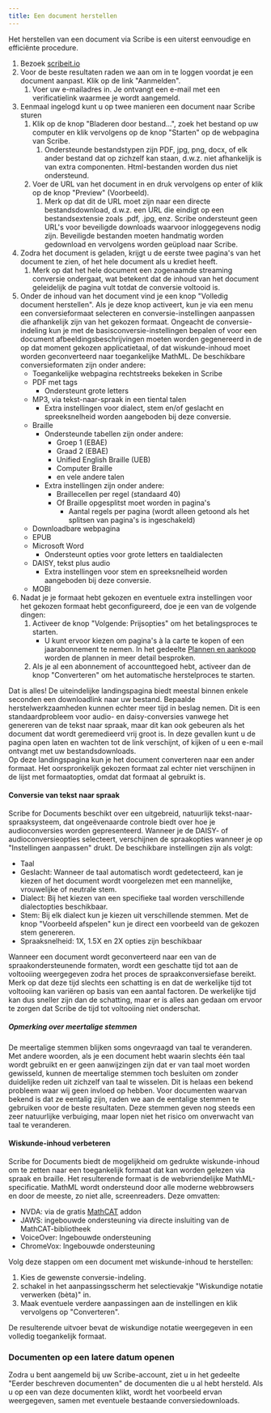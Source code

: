 ```yaml
---
title: Een document herstellen
---
```



Het herstellen van een document via Scribe is een uiterst eenvoudige en efficiënte procedure.
1. Bezoek [scribeit.io](https://scribeit.io)
1. Voor de beste resultaten raden we aan om in te loggen voordat je een document aanpast. Klik op de link "Aanmelden".
    1. Voer uw e-mailadres in. Je ontvangt een e-mail met een verificatielink waarmee je wordt aangemeld.
1. Eenmaal ingelogd kunt u op twee manieren een document naar Scribe sturen
    1. Klik op de knop "Bladeren door bestand...", zoek het bestand op uw computer en klik vervolgens op de knop "Starten" op de webpagina van Scribe.
        1. Ondersteunde bestandstypen zijn PDF, jpg, png, docx, of elk ander bestand dat op zichzelf kan staan, d.w.z. niet afhankelijk is van extra componenten. Html-bestanden worden dus niet ondersteund.
    1. Voer de URL van het document in en druk vervolgens op enter of klik op de knop "Preview" (Voorbeeld).
        1. Merk op dat dit de URL moet zijn naar een directe bestandsdownload, d.w.z. een URL die eindigt op een bestandsextensie zoals .pdf, .jpg, enz. Scribe ondersteunt geen URL's voor beveiligde downloads waarvoor inloggegevens nodig zijn. Beveiligde bestanden moeten handmatig worden gedownload en vervolgens worden geüpload naar Scribe.
1. Zodra het document is geladen, krijgt u de eerste twee pagina's van het document te zien, of het hele document als u krediet heeft.
    1. Merk op dat het hele document een zogenaamde streaming conversie ondergaat, wat betekent dat de inhoud van het document geleidelijk de pagina vult totdat de conversie voltooid is.
1. Onder de inhoud van het document vind je een knop "Volledig document herstellen". Als je deze knop activeert, kun je via een menu een conversieformaat selecteren en conversie-instellingen aanpassen die afhankelijk zijn van het gekozen formaat. Ongeacht de conversie-indeling kun je met de basisconversie-instellingen bepalen of voor een document afbeeldingsbeschrijvingen moeten worden gegenereerd in de op dat moment gekozen applicatietaal, of dat wiskunde-inhoud moet worden geconverteerd naar toegankelijke MathML. De beschikbare conversieformaten zijn onder andere:
    * Toegankelijke webpagina rechtstreeks bekeken in Scribe
    * PDF met tags
        * Ondersteunt grote letters
    * MP3, via tekst-naar-spraak in een tiental talen
        * Extra instellingen voor dialect, stem en/of geslacht en spreeksnelheid worden aangeboden bij deze conversie.
    * Braille
        * Ondersteunde tabellen zijn onder andere:
            * Groep 1 (EBAE)
            * Graad 2 (EBAE)
            * Unified English Braille (UEB)
            * Computer Braille
            * en vele andere talen
        * Extra instellingen zijn onder andere:
            * Braillecellen per regel (standaard 40)
            * Of Braille opgesplitst moet worden in pagina's
                * Aantal regels per pagina (wordt alleen getoond als het splitsen van pagina's is ingeschakeld)
    * Downloadbare webpagina
    * EPUB
    * Microsoft Word
        * Ondersteunt opties voor grote letters en taaldialecten
    * DAISY, tekst plus audio
        * Extra instellingen voor stem en spreeksnelheid worden aangeboden bij deze conversie.
    * MOBI
1. Nadat je je formaat hebt gekozen en eventuele extra instellingen voor het gekozen formaat hebt geconfigureerd, doe je een van de volgende dingen:
    1. Activeer de knop "Volgende: Prijsopties" om het betalingsproces te starten.
        * U kunt ervoor kiezen om pagina's à la carte te kopen of een jaarabonnement te nemen. In het gedeelte [Plannen en aankoop](../plannen) worden de plannen in meer detail besproken.
    1. Als je al een abonnement of accounttegoed hebt, activeer dan de knop "Converteren" om het automatische herstelproces te starten. 

Dat is alles! De uiteindelijke landingspagina biedt meestal binnen enkele seconden een downloadlink naar uw bestand. Bepaalde herstelwerkzaamheden kunnen echter meer tijd in beslag nemen. Dit is een standaardprobleem voor audio- en daisy-conversies vanwege het genereren van de tekst naar spraak, maar dit kan ook gebeuren als het document dat wordt geremedieerd vrij groot is. In deze gevallen kunt u de pagina open laten en wachten tot de link verschijnt, of kijken of u een e-mail ontvangt met uw bestandsdownloads.  
Op deze landingspagina kun je het document converteren naar een ander formaat. Het oorspronkelijk gekozen formaat zal echter niet verschijnen in de lijst met formaatopties, omdat dat formaat al gebruikt is.

#### Conversie van tekst naar spraak

Scribe for Documents beschikt over een uitgebreid, natuurlijk tekst-naar-spraaksysteem, dat ongeëvenaarde controle biedt over hoe je audioconversies worden gepresenteerd. Wanneer je de DAISY- of audioconversieopties selecteert, verschijnen de spraakopties wanneer je op "Instellingen aanpassen" drukt.
De beschikbare instellingen zijn als volgt:
* Taal
* Geslacht: Wanneer de taal automatisch wordt gedetecteerd, kan je kiezen of het document wordt voorgelezen met een mannelijke, vrouwelijke of neutrale stem.
* Dialect: Bij het kiezen van een specifieke taal worden verschillende dialectopties beschikbaar.
* Stem: Bij elk dialect kun je kiezen uit verschillende stemmen. Met de knop "Voorbeeld afspelen" kun je direct een voorbeeld van de gekozen stem genereren.
* Spraaksnelheid: 1X, 1.5X en 2X opties zijn beschikbaar

Wanneer een document wordt geconverteerd naar een van de spraakondersteunende formaten, wordt een geschatte tijd tot aan de voltooiing weergegeven zodra het proces de spraakconversiefase bereikt. Merk op dat deze tijd slechts een schatting is en dat de werkelijke tijd tot voltooiing kan variëren op basis van een aantal factoren. De werkelijke tijd kan dus sneller zijn dan de schatting, maar er is alles aan gedaan om ervoor te zorgen dat Scribe de tijd tot voltooiing niet onderschat.

##### Opmerking over meertalige stemmen

De meertalige stemmen blijken soms ongevraagd van taal te veranderen. Met andere woorden, als je een document hebt waarin slechts één taal wordt gebruikt en er geen aanwijzingen zijn dat er van taal moet worden gewisseld, kunnen de meertalige stemmen toch besluiten om zonder duidelijke reden uit zichzelf van taal te wisselen. Dit is helaas een bekend probleem waar wij geen invloed op hebben. Voor documenten waarvan bekend is dat ze eentalig zijn, raden we aan de eentalige stemmen te gebruiken voor de beste resultaten. Deze stemmen geven nog steeds een zeer natuurlijke verbuiging, maar lopen niet het risico om onverwacht van taal te veranderen.

#### Wiskunde-inhoud verbeteren

Scribe for Documents biedt de mogelijkheid om gedrukte wiskunde-inhoud om te zetten naar een toegankelijk formaat dat kan worden gelezen via spraak en braille. Het resulterende formaat is de webvriendelijke MathML-specificatie. MathML wordt ondersteund door alle moderne webbrowsers en door de meeste, zo niet alle, screenreaders. Deze omvatten:
* NVDA: via de gratis [MathCAT](https://addons.nvda-project.org/addons/MathCAT.en.html) addon
* JAWS: ingebouwde ondersteuning via directe insluiting van de MathCAT-bibliotheek
* VoiceOver: Ingebouwde ondersteuning
* ChromeVox: Ingebouwde ondersteuning

Volg deze stappen om een document met wiskunde-inhoud te herstellen:
1. Kies de gewenste conversie-indeling.
1. schakel in het aanpassingsscherm het selectievakje "Wiskundige notatie verwerken (bèta)" in.
1. Maak eventuele verdere aanpassingen aan de instellingen en klik vervolgens op "Converteren".

De resulterende uitvoer bevat de wiskundige notatie weergegeven in een volledig toegankelijk formaat.

### Documenten op een latere datum openen

Zodra u bent aangemeld bij uw Scribe-account, ziet u in het gedeelte "Eerder beschreven documenten" de documenten die u al hebt hersteld. Als u op een van deze documenten klikt, wordt het voorbeeld ervan weergegeven, samen met eventuele bestaande conversiedownloads.
